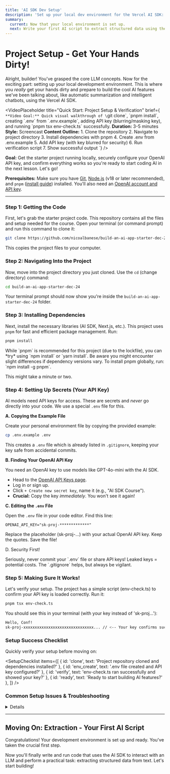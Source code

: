 ```yaml
---
title: 'AI SDK Dev Setup'
description: 'Set up your local dev environment for the Vercel AI SDK: clone repo, install dependencies (pnpm), configure OpenAI API key (.env), and verify setup.'
summary:
  current: Now that your local environment is set up.
  next: Write your first AI script to extract structured data using the SDK.
---
```


# Project Setup - Get Your Hands Dirty!

Alright, builder! You've grasped the core LLM concepts. Now for the exciting part: setting up your local development environment. This is where you _really_ get your hands dirty and prepare to build the cool AI features we've been talking about, like automatic summarization and intelligent chatbots, using the Vercel AI SDK.

<VideoPlaceholder
	title="Quick Start: Project Setup & Verification"
	brief={`
    **Video Goal:** Quick visual walkthrough of \`git clone\`, \`pnpm install\`, creating \`.env\` from \`.env.example\`, adding API key (blurring/masking key), and running \`pnpm tsx env-check.ts\` successfully.
    **Duration:** 3-5 minutes
    **Style:** Screencast
    **Content Outline:**
    1. Clone the repository
    2. Navigate to project directory
    3. Install dependencies with pnpm
    4. Create .env from .env.example
    5. Add API key (with key blurred for security)
    6. Run verification script
    7. Show successful output
  `}
/>

**Goal:** Get the starter project running locally, securely configure your OpenAI API key, and confirm everything works so you're ready to start coding AI in the next lesson. Let's go!

**Prerequisites:** Make sure you have [Git](https://git-scm.com/book/en/v2/Getting-Started-Installing-Git), [Node.js](https://nodejs.org/en/download/package-manager) (v18 or later recommended), and `pnpm` ([install guide](https://pnpm.io/installation)) installed. You'll also need an [OpenAI account and API key](https://platform.openai.com/account/api-keys).

---

### Step 1: Getting the Code

First, let's grab the starter project code. This repository contains all the files and setup needed for the course. Open your terminal (or command prompt) and run this command to clone it:

```bash
git clone https://github.com/nicoalbanese/build-an-ai-app-starter-dec-24.git
```

This copies the project files to your computer.

### Step 2: Navigating Into the Project

Now, move into the project directory you just cloned. Use the `cd` (change directory) command:

```bash
cd build-an-ai-app-starter-dec-24
```

Your terminal prompt should now show you're inside the `build-an-ai-app-starter-dec-24` folder.

### Step 3: Installing Dependencies

Next, install the necessary libraries (AI SDK, Next.js, etc.). This project uses `pnpm` for fast and efficient package management. Run:

```bash
pnpm install
```

<Callout title="Using npm or Yarn?">
	While `pnpm` is recommended for this project (due to the lockfile), you can *try* using `npm
	install` or `yarn install`. Be aware you might encounter slight differences if dependency versions
	vary. To install pnpm globally, run: `npm install -g pnpm`.
</Callout>

This might take a minute or two.

<VisualPlaceholder description="Terminal showing the 'pnpm install' command running and completing successfully." />

### Step 4: Setting Up Secrets (Your API Key)

AI models need API keys for access. These are secrets and _never_ go directly into your code. We use a special `.env` file for this.

**A. Copying the Example File**

Create your personal environment file by copying the provided example:

```bash
cp .env.example .env
```

This creates a `.env` file which is already listed in `.gitignore`, keeping your key safe from accidental commits.

**B. Finding Your OpenAI API Key**

You need an OpenAI key to use models like GPT-4o-mini with the AI SDK.

- Head to the [OpenAI API Keys page](https://platform.openai.com/account/api-keys).
- Log in or sign up.
- Click `+ Create new secret key`, name it (e.g., "AI SDK Course").
- **Crucial:** Copy the key _immediately_. You won't see it again!

**C. Editing the `.env` File**

Open the `.env` file in your code editor. Find this line:

```text
OPENAI_API_KEY="sk-proj-*************"
```

Replace the placeholder (sk-proj-...) with your actual OpenAI API key. Keep the quotes. Save the file!

<VisualPlaceholder description="Code editor showing the `.env` file with the OPENAI_API_KEY line highlighted and the key pasted in." />

D. Security First!

<Callout type="warning" title="Protect Your API Key!">
	Seriously, never commit your `.env` file or share API keys! Leaked keys = potential costs. The
	`.gitignore` helps, but always be vigilant.
</Callout>

### Step 5: Making Sure It Works!

Let's verify your setup. The project has a simple script (env-check.ts) to confirm your API key is loaded correctly. Run it:

```bash
pnpm tsx env-check.ts
```

You should see this in your terminal (with your key instead of 'sk-proj...'):

```bash
Hello, Conf!
sk-proj-xxxxxxxxxxxxxxxxxxxxxxxxxxxxxxx... // <-- Your key confirms success!
```

<VisualPlaceholder description="Terminal showing the successful output of 'pnpm tsx env-check.ts'." />

### Setup Success Checklist

Quickly verify your setup before moving on:

<SetupChecklist
	items={[
		{ id: 'clone', text: 'Project repository cloned and dependencies installed?' },
		{ id: 'env_create', text: '.env file created and API key configured?' },
		{ id: 'verify', text: 'env-check.ts ran successfully and showed your key?' },
		{ id: 'ready', text: 'Ready to start building AI features?' },
	]}
/>

### Common Setup Issues & Troubleshooting

<Details summary="Stuck? Click here for common solutions">
	<ul className="list-disc space-y-2 pl-5 mt-2 text-sm">
		<li>
			<strong>`git: command not found`</strong>: You need to install Git. See the official [Git
			installation guide](https://git-scm.com/book/en/v2/Getting-Started-Installing-Git).
		</li>
		<li>
			<strong>`pnpm: command not found`</strong>: Install pnpm globally: `npm install -g pnpm`. Then
			try `pnpm install` again.
		</li>
		<li>
			<strong>Node.js version errors during `pnpm install`</strong>: Ensure you have Node.js v18 or
			later. Use a tool like [nvm](https://github.com/nvm-sh/nvm) to manage Node versions easily.
		</li>
		<li>
			<strong>`env-check.ts` shows `undefined` or errors:</strong>* Did you rename `.env.example`
			exactly to `.env` (leading dot, no extra extensions)? * Is the key name exactly
			`OPENAI_API_KEY` inside `.env`? * Did you copy the *entire* key from OpenAI (starts with
			`sk-`...)? * Did you save the `.env` file after pasting the key? * Are you running the command
			from the *root* of the `build-an-ai-app-starter-dec-24` directory?
		</li>
		<li>
			<strong>Other install errors (`module not found`, etc.)</strong>: Try deleting `node_modules`
			and `pnpm-lock.yaml` and run `pnpm install` again. If issues persist, check your Node/pnpm
			versions or seek help.
		</li>
	</ul>
</Details>

---

## Moving On: Extraction - Your First AI Script

Congratulations! Your development environment is set up and ready. You've taken the crucial first step.

Now you'll finally write and run code that uses the AI SDK to interact with an LLM and perform a practical task: extracting structured data from text. Let's start building!
